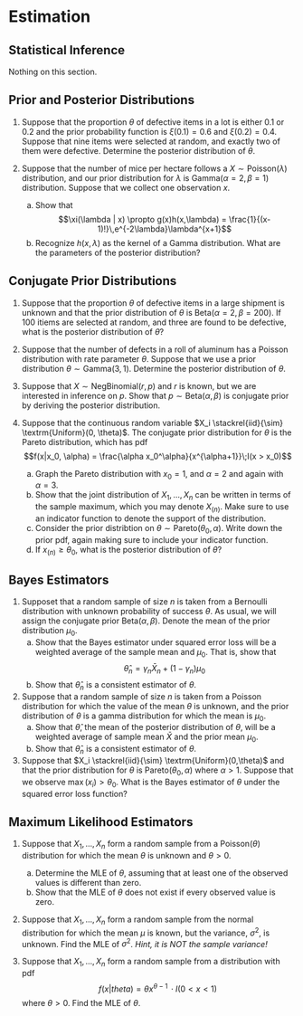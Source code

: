 
# Estimation

## Statistical Inference

Nothing on this section.

## Prior and Posterior Distributions

1. Suppose that the proportion $\theta$ of defective items in a lot is either $0.1$ or $0.2$ and the prior probability function is $\xi(0.1)=0.6$ and $\xi(0.2)=0.4$. Suppose that nine items were selected at random, and exactly two of them were defective. Determine the posterior distribution of $\theta$.

2. Suppose that the number of mice per hectare follows a $X\sim \textrm{Poisson}(\lambda)$ distribution, and our prior distribution for $\lambda$ is Gamma($\alpha=2, \beta=1$) distribution. Suppose that we collect one observation $x$.
    a. Show that $$\xi(\lambda | x) \propto g(x)h(x,\lambda) = \frac{1}{(x-1)!}\,e^{-2\lambda}\lambda^{x+1}$$
    b. Recognize $h(x,\lambda)$ as the kernel of a Gamma distribution. What are the parameters of the posterior distribution?


## Conjugate Prior Distributions

1. Suppose that the proportion $\theta$ of defective items in a large shipment is unknown and that the prior distribution of $\theta$ is $\textrm{Beta}(\alpha=2, \beta=200)$. If 100 itiems are selected at random, and three are found to be defective, what is the posterior distribution of $\theta$?

2. Suppose that the number of defects in a roll of aluminum has a Poisson distribution with rate parameter $\theta$. Suppose that we use a prior distribution $\theta \sim \textrm{Gamma}(3, 1)$. Determine the posterior distribution of $\theta$.

3. Suppose that $X \sim \textrm{NegBinomial}(r,p)$ and $r$ is known, but we are interested in inference on $p$. Show that $p \sim \textrm{Beta}(\alpha,\beta)$ is conjugate prior by deriving the posterior distribution.

4. Suppose that the continuous random variable $X_i \stackrel{iid}{\sim} \textrm{Uniform}(0, \theta)$. The conjugate prior distribution for $\theta$ is the Pareto distribution, which has pdf
$$f(x|x_0, \alpha) = \frac{\alpha x_0^\alpha}{x^{\alpha+1}}\;I(x > x_0)$$
    a. Graph the Pareto distribution with $x_0=1$, and $\alpha=2$ and again with $\alpha=3$.
    b. Show that the joint distribution of $X_1,\dots,X_n$ can be written in terms of the sample maximum, which you may denote $X_{(n)}$. Make sure to use an indicator function to denote the support of the distribution.
    c. Consider the prior distribtion on $\theta \sim \textrm{Pareto}(\theta_0, \alpha)$. Write down the prior pdf, again making sure to include your indicator function.
    d. If $x_{(n)} \ge \theta_0$, what is the posterior distribution of $\theta$?
    
## Bayes Estimators

1. Supposet that a random sample of size $n$ is taken from a Bernoulli distribution with unknown probability of success $\theta$. As usual, we will assign the conjugate prior $\textrm{Beta}(\alpha, \beta)$.  Denote the mean of the prior distribution $\mu_0$. 
    a. Show that the Bayes estimator under squared error loss will be a weighted average of the sample mean and $\mu_0$.  That is, show that 
    $$\hat{\theta}_n = \gamma_n \bar{X}_n + (1-\gamma_n)\mu_0$$
    b. Show that $\hat{\theta}_n$ is a consistent estimator of $\theta$.
    
2. Suppose that a random sample of size $n$ is taken from a Poisson distribution for which the value of the mean $\theta$ is unknown, and the prior distribution of $\theta$ is a gamma distribution for which the mean is $\mu_0$. 
    a. Show that $\hat{\theta}$, the mean of the posterior distribution of $\theta$, will be a weighted average of sample mean $\bar{X}$ and the prior mean $\mu_0$.
    b. Show that $\hat{\theta}_n$ is a consistent estimator of $\theta$.
    
3. Suppose that $X_i \stackrel{iid}{\sim} \textrm{Uniform}(0,\theta)$ and that the prior distribution for $\theta$ is $\textrm{Pareto}(\theta_0, \alpha)$ where $\alpha > 1$. Suppose that we observe $\max(x_i) > \theta_0$. What is the Bayes estimator of $\theta$ under the squared error loss function?

## Maximum Likelihood Estimators

1. Suppose that $X_1, \dots, X_n$ form a random sample from a Poisson($\theta$) distribution for which the mean $\theta$ is unknown and $\theta > 0$.
    a. Determine the MLE of $\theta$, assuming that at least one of the observed values is different than zero.
    b. Show that the MLE of $\theta$ does not exist if every observed value is zero.
    
2. Suppose that $X_1, \dots, X_n$ form a random sample from the normal distribution for which the mean $\mu$ is known, but the variance, $\sigma^2$, is unknown.  Find the MLE of $\sigma^2$.  _Hint, it is NOT the sample variance!_

3. Suppose that $X_1, \dots, X_n$ form a random sample from a distribution with pdf
$$f(x|theta) = \theta x^{\theta-1} \, \cdot I( 0 < x < 1 )$$
where $\theta > 0$.  Find the MLE of $\theta$.
